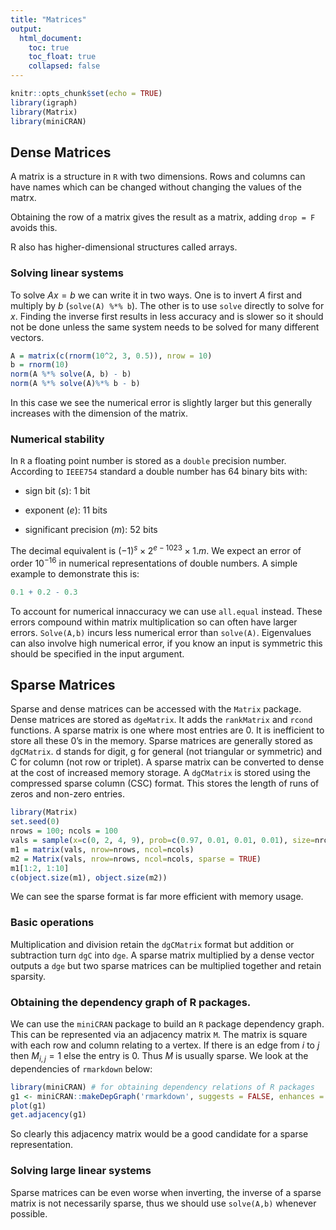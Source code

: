 ```yaml
---
title: "Matrices"
output: 
  html_document:
    toc: true
    toc_float: true
    collapsed: false
---
```


```r
knitr::opts_chunk$set(echo = TRUE)
library(igraph)
library(Matrix)
library(miniCRAN)
```

## Dense Matrices
A matrix is a structure in `R` with two dimensions. Rows and columns can have names which can be changed without changing the values of the matrx.

Obtaining the row of a matrix gives the result as a matrix, adding `drop = F` avoids this.

R also has higher-dimensional structures called arrays.

### Solving linear systems
To solve $Ax = b$ we can write it in two ways. One is to invert $A$ first and multiply by $b$ (`solve(A) %*% b`). The other is to use `solve` directly to solve for $x$. Finding the inverse first results in less accuracy and is slower so it should not be done unless the same system needs to be solved for many different vectors.

```r
A = matrix(c(rnorm(10^2, 3, 0.5)), nrow = 10)
b = rnorm(10)
norm(A %*% solve(A, b) - b)
norm(A %*% solve(A)%*% b - b)
```

In this case we see the numerical error is slightly larger but this generally increases with the dimension of the matrix.

### Numerical stability
In `R` a floating point number is stored as a `double` precision number. According to `IEEE754` standard a double number has 64 binary bits with:

* sign bit ($s$): 1 bit

* exponent ($e$): 11 bits

* significant precision ($m$): 52 bits

The decimal equivalent is $(-1)^s \times 2^{e - 1023} \times 1.m$. We expect an error of order $10^{-16}$ in numerical representations of double numbers. A simple example to demonstrate this is:

```r
0.1 + 0.2 - 0.3
```

To account for numerical innaccuracy we can use `all.equal` instead. These errors compound within matrix multiplication so can often have larger errors. `Solve(A,b)` incurs less numerical error than `solve(A)`. Eigenvalues can also involve high numerical error, if you know an input is symmetric this should be specified in the input argument.

## Sparse Matrices
Sparse and dense matrices can be accessed with the `Matrix` package. Dense matrices are stored as `dgeMatrix`. It adds the `rankMatrix` and `rcond` functions. A sparse matrix is one where most entries are 0. It is inefficient to store all these 0's in the memory. Sparse matrices are generally stored as `dgCMatrix`. d stands for digit, g for general (not triangular or symmetric) and C for column (not row or triplet). A sparse matrix can be converted to dense at the cost of increased memory storage. A `dgCMatrix` is stored using the compressed sparse column (CSC) format. This stores the length of runs of zeros and non-zero entries. 

```r
library(Matrix)
set.seed(0)
nrows = 100; ncols = 100
vals = sample(x=c(0, 2, 4, 9), prob=c(0.97, 0.01, 0.01, 0.01), size=nrows*ncols, replace=TRUE)
m1 = matrix(vals, nrow=nrows, ncol=ncols)
m2 = Matrix(vals, nrow=nrows, ncol=ncols, sparse = TRUE)
m1[1:2, 1:10]
c(object.size(m1), object.size(m2))
```

We can see the sparse format is far more efficient with memory usage.

### Basic operations
Multiplication and division retain the `dgCMatrix` format but addition or subtraction turn `dgC` into `dge`. A sparse matrix multiplied by a dense vector outputs a `dge` but two sparse matrices can be multiplied together and retain sparsity.

### Obtaining the dependency graph of R packages.
We can use the `miniCRAN` package to build an `R` package dependency graph. This can be represented via an adjacency matrix `M`. The matrix is square with each row and column relating to a vertex. If there is an edge from $i$ to $j$ then $M_{i,j} =1$ else the entry is 0. Thus $M$ is usually sparse. We look at the dependencies of `rmarkdown` below: 

```r
library(miniCRAN) # for obtaining dependency relations of R packages
g1 <- miniCRAN::makeDepGraph('rmarkdown', suggests = FALSE, enhances = FALSE)
plot(g1)
get.adjacency(g1)
```

So clearly this adjacency matrix would be a good candidate for a sparse representation.

### Solving large linear systems
Sparse matrices can be even worse when inverting, the inverse of a sparse matrix is not necessarily sparse, thus we should use `solve(A,b)` whenever possible. 